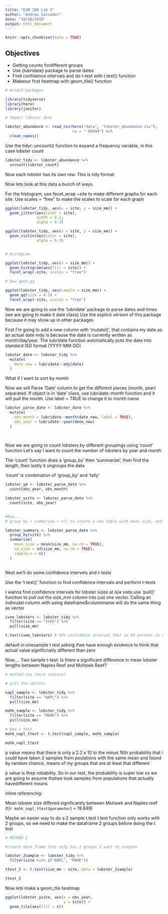 ```yaml
---
title: "ESM 206 Lab 5"
author: "Andrew Salvador"
date: "10/28/2019"
output: html_document
---
```


```r
knitr::opts_chunk$set(echo = TRUE)
```

## Objectives

- Getting counts fordifferent groups
- Use {lubridate} package to parse dates
- Find confidence intervals and do t-test with t.test() function
- Makeour first heatmap with geom_tile() function

```r

# Attach packages

library(tidyverse)
library(here)
library(janitor)

```

```r
# Import lobster data 

lobster_abundance <- read_csv(here("data", "lobster_abundance.csv"), 
                              na = "-99999") %>% 
  clean_names()


```
Use the tidyr::uncount() function to expand a frequency variable, in this case lobster count

```r
lobster_tidy <- lobster_abundance %>% 
  uncount(lobster_count)
```

Now each lobster has its own row. This is tidy format. 

Now lets look at this data a bunch of ways. 

For the histogram, use facet_wrap ~site to make different graphs for each site. Use scales = "free" to make the scales to scale for each graph
```r

ggplot(lobster_tidy, aes(x = site, y = size_mm)) +
  geom_jitter(aes(color = site),
              width = 0.2,
              alpha = 0.3)

ggplot(lobster_tidy, aes(x = site, y = size_mm)) +
  geom_violin(aes(color = site),
              alpha = 0.3)


# Histogram

ggplot(lobster_tidy, aes(x = size_mm)) +
  geom_histogram(aes(fill = site)) +
  facet_wrap(~site, scales = "free")

# Now geom_qq

ggplot(lobster_tidy, aes(sample = size_mm)) +
  geom_qq(size = 0.5) +
  facet_wrap(~site, scales = "free")

```

Now we are going to use the 'lubridate' package to parse dates and times (we are going to make it date class)
Use the explicit version of this package because it may show up in other packages

First I'm going to add a new column with 'mutate()', that contains my date as an actual date
mdy is because the date is currently written as month/day/year. The lubridate function automatically puts the date into standard ISO format (YYYY-MM-DD)

```r
lobster_date <- lobster_tidy %>% 
  mutate(
    date_new = lubridate::mdy(date)
  )


```

What if I want to sort by month

Now we will Parse 'Date' column to get the different pieces (month, year) separated.
If object is in 'date' class, use lubridate::month function and it will pull the month. Use label = TRUE to change it to month name
```r
lobster_parse_date <- lobster_date %>% 
  mutate(
    obs_month = lubridate::month(date_new, label = TRUE),
    obs_year = lubridate::year(date_new)
  )
  
  
```


Now we are going to count lobsters by different groupings using 'count' function
Let's say I want to count the number of lobsters by year and month

The 'count' function does a 'group_by' then 'summarize', then find the length, then lastly it ungroups  the data

'count' is combination of 'group_by' and 'tally'

```r

lobster_ym <- lobster_parse_date %>% 
  count(obs_year, obs_month) 

lobster_ysite <- lobster_parse_date %>% 
  count(site, obs_year)

  
#Now...
# group by + summarize + n() to create a new table with mean size, and standard deviation function and sample size (n)

lobster_summary <- lobster_parse_date %>% 
  group_by(site) %>% 
  summarize(
    mean_size = mean(size_mm, na.rm = TRUE),
    sd_size = sd(size_mm, na.rm = TRUE),
    sample_n = n()
  )
  


```


Next we'll do some confidence intervels and t-tests

Use the 't.test()' function to find confidence intervals and perform t-tests

I wanna find confidence intervals for lobster sizes at isla vista
use 'pull()' function to pull out the size_mm column into just one vector.
Calling an indivudal column with using dataframe$columnname will do the same thing as vector
```r
ivee_lobsters <- lobster_tidy %>% 
  filter(site == "IVEE") %>% 
  pull(size_mm)

t.test(ivee_lobsters) # 95% confidence interval that in 95 percent in other samples I theoretically take IO would expdct teh sample mean to fall within this range. 

```

default in onesample t test
asking ifwe have enough evidence to think that actual value significnatly different than zero

Now....
Two sample t-test:
Is there a significant difference in mean lobster lengths between Naples Reef and Mohawk Reef?


```r

# method one (more tedious)

# pull the vectors

napl_sample <- lobster_tidy %>% 
  filter(site == "NAPL") %>% 
  pull(size_mm)

mohk_sample <- lobster_tidy %>% 
  filter(site == "MOHK") %>% 
  pull(size_mm)

# Now t test
mohk_napl_ttest <- t.test(napl_sample, mohk_sample)

mohk_napl_ttest

```
p value means that there is only a 2.2 x 10 to the minus 16th probability that i could have taken 2 samples from poulations with the same mean and found by random chance, means of my groups that are at least that different 

p value is thep robability. So in our test, the probability is super low so we are going to assume thatwe took samples from populations that actually havedifferent means

inline referencing: 

Mean lobster size differed significantly between Mohawk and Naples reef (t(`r mohk_napl_ttest$parameter`) = 19.849)

Maybe an easier way to do a 2 sample t.test
t.test function only works with 2 groups, so we need to make the dataframe 2 groups before doing the t test
```r
# METHOD 2

#create data frame that only has 2 groups I want to compare

lobster_2sample <- lobster_tidy %>% 
  filter(site %in% c("NAPL", "MOHK"))

ttest_2 <- t.test(size_mm ~ site, data = lobster_2sample)

ttest_2


```
Now lets make a geom_tile heatmap

```r

ggplot(lobster_ysite, aes(x = obs_year,
                          y = site)) +
  geom_tile(aes(fill = n))



```


